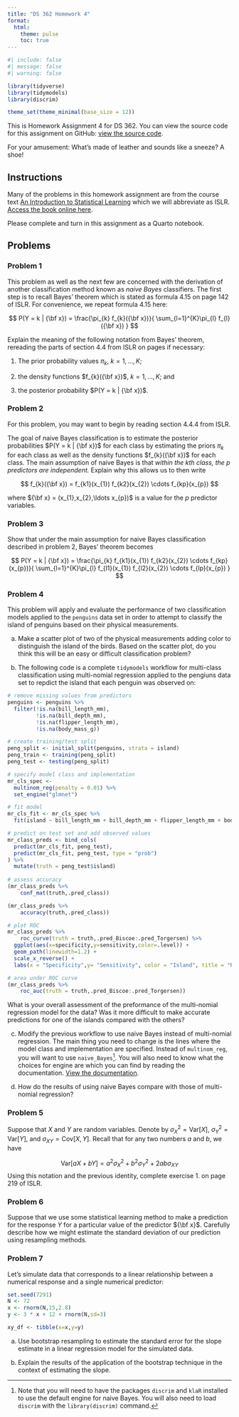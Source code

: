 ```yaml
---
title: "DS 362 Homework 4"
format: 
  html:
    theme: pulse  
    toc: true
---
```


```r
#| include: false
#| message: false
#| warning: false

library(tidyverse)
library(tidymodels)
library(discrim)

theme_set(theme_minimal(base_size = 12))

```

This is Homework Assignment 4 for DS 362. You can view the source code for this assignment on GitHub: [view the source code](https://github.com/jmgraham30/ds_362_assignments/blob/main/homework_04/index.qmd).

For your amusement: What's made of leather and sounds like a sneeze? A shoe! 

## Instructions 

Many of the problems in this homework assignment are from the course text [An Introduction to Statistical Learning](https://www.statlearning.com/) which we will abbreviate as ISLR. [Access the book online here](https://hastie.su.domains/ISLR2/ISLRv2_corrected_June_2023.pdf).

Please complete and turn in this assignment as a Quarto notebook. 


## Problems


### Problem 1

This problem as well as the next few are concerned with the derivation of another classification method known as *naive Bayes* classifiers. The first step is to recall Bayes' theorem which is stated as formula 4.15 on page 142 of ISLR. For convenience, we repeat formula 4.15 here:

$$
P(Y = k | {\bf x}) = \frac{\pi_{k} f_{k}({\bf x})}{ \sum_{l=1}^{K}\pi_{l} f_{l}({\bf x}) }
$$

Explain the meaning of the following notation from Bayes' theorem, rereading the parts of section 4.4 from ISLR on pages    if necessary:

1. The prior probability values $\pi_{k}$, $k = 1, \ldots, K$;

2. the density functions $f_{k}({\bf x})$, $k = 1, \ldots, K$; and 

3. the posterior probability $P(Y = k | {\bf x})$. 


### Problem 2

For this problem, you may want to begin by reading section 4.4.4 from ISLR. 

The goal of naive Bayes classification is to estimate the posterior probabilities $P(Y = k | {\bf x})$ for each class by estimating the priors $\pi_{k}$ for each class as well as the density functions $f_{k}({\bf x})$ for each class. The main assumption of naive Bayes is that *within the kth class, the p predictors are independent.* Explain why this allows us to then write

$$
f_{k}({\bf x}) = f_{k1}(x_{1}) f_{k2}(x_{2}) \cdots f_{kp}(x_{p})
$$

where ${\bf x} = (x_{1},x_{2},\ldots x_{p})$ is a value for the $p$ predictor variables.

### Problem 3

Show that under the main assumption for naive Bayes classification described in problem 2, Bayes' theorem becomes

$$
P(Y = k | {\bf x}) = \frac{\pi_{k} f_{k1}(x_{1}) f_{k2}(x_{2}) \cdots f_{kp}(x_{p})}{ \sum_{l=1}^{K}\pi_{l} f_{l1}(x_{1}) f_{l2}(x_{2}) \cdots f_{lp}(x_{p}) }
$$


### Problem 4

This problem will apply and evaluate the performance of two classification models applied to the `penguins` data set in order to attempt to classify the island of penguins based on their physical measurements. 

a. Make a scatter plot of two of the physical measurements adding color to distinguish the island of the birds. Based on the scatter plot, do you think this will be an easy or difficult classification problem? 

b. The following code is a complete `tidymodels` workflow for multi-class classification using multi-nomial regression applied to the pengiuns data set to repdict the island that each penguin was observed on:

```r
# remove missing values from predictors
penguins <- penguins %>%
  filter(!is.na(bill_length_mm),
         !is.na(bill_depth_mm),
         !is.na(flipper_length_mm),
         !is.na(body_mass_g))

# create training/test split
peng_split <- initial_split(penguins, strata = island)
peng_train <- training(peng_split)
peng_test <- testing(peng_split)

# specify model class and implementation
mr_cls_spec <- 
  multinom_reg(penalty = 0.01) %>% 
  set_engine("glmnet")

# fit model
mr_cls_fit <- mr_cls_spec %>% 
  fit(island ~ bill_length_mm + bill_depth_mm + flipper_length_mm + body_mass_g, data = peng_train)

# predict on test set and add observed values
mr_class_preds <- bind_cols(
  predict(mr_cls_fit, peng_test),
  predict(mr_cls_fit, peng_test, type = "prob")
) %>%
  mutate(truth = peng_test$island)
  
# assess accuracy
(mr_class_preds %>%
    conf_mat(truth,.pred_class))

(mr_class_preds %>%
    accuracy(truth,.pred_class))

# plot ROC
mr_class_preds %>%
    roc_curve(truth = truth,.pred_Biscoe:.pred_Torgersen) %>%
  ggplot(aes(x=specificity,y=sensitivity,color=.level)) + 
  geom_path(linewidth=1.2) + 
  scale_x_reverse() + 
  labs(x = "Specificity",y= "Sensitivity", color = "Island", title = "ROC curve for multi-nomial regression")

# area under ROC curve
(mr_class_preds %>%
    roc_auc(truth = truth,.pred_Biscoe:.pred_Torgersen))
```

What is your overall assessment of the preformance of the multi-nomial regression model for the data? Was it more difficult to make accurate predictions for one of the islands compared with the others? 

c. Modify the previous workflow to use naive Bayes instead of multi-nomial regression. The main thing you need to change is the lines where the model class and implementation are specified. Instead of `multinom_reg`, you will want to use `naive_Bayes`[^1]. You will also need to know what the choices for engine are which you can find by reading the documentation. [View the documentation](https://parsnip.tidymodels.org/reference/naive_Bayes.html).

[^1]: Note that you will need to have the packages `discrim` and `klaR` installed to use the default engine for naive Bayes. You will also need to load `discrim` with the `library(discrim)` command.

d. How do the results of using naive Bayes compare with those of multi-nomial regression? 


### Problem 5

Suppose that $X$ and $Y$ are random variables. Denote by $\sigma^{2}_{X} = \text{Var}[X]$, $\sigma^{2}_{Y} = \text{Var}[Y]$, and $\sigma_{XY} = \text{Cov}[X,Y]$.  Recall that for any two numbers $a$ and $b$, we have

$$
\text{Var}[aX + bY] = a^2 \sigma^{2}_{X} + b^2 \sigma^{2}_{Y} + 2ab \sigma_{XY}
$$
Using this notation and the previous identity, complete exercise 1. on page 219 of ISLR. 


### Problem 6

Suppose that we use some statistical learning method to make a prediction for the response $Y$ for a particular value of the predictor ${\bf x}$. Carefully describe how we might estimate the standard deviation of our prediction using resampling methods.


### Problem 7

Let's simulate data that corresponds to a linear relationship between a numerical response and a single numerical predictor:

```r

set.seed(7291)
N <- 72
x <- rnorm(N,15,2.8)
y <- 3 * x + 12 + rnorm(N,sd=3)

xy_df <- tibble(x=x,y=y)
```

a. Use bootstrap resampling to estimate the standard error for the slope estimate in a linear regression model for the simulated data. 

b. Explain the results of the application of the bootstrap technique in the context of estimating the slope.
